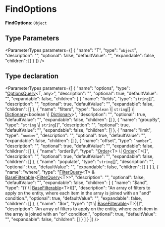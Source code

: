 
# FindOptions

 **FindOptions**: `Object`

## Type Parameters

<ParameterTypes parameters={[
  {
    "name": "T",
    "type": "`object`",
    "description": "",
    "optional": false,
    "defaultValue": "",
    "expandable": false,
    "children": []
  }
]} />

## Type declaration

<ParameterTypes parameters={[
  {
    "name": "options",
    "type": "[OptionsQuery](../interfaces/types.DAL.OptionsQuery.mdx)&#60;T, any&#62;",
    "description": "",
    "optional": true,
    "defaultValue": "",
    "expandable": false,
    "children": [
      {
        "name": "fields",
        "type": "`string`[]",
        "description": "",
        "optional": true,
        "defaultValue": "",
        "expandable": false,
        "children": []
      },
      {
        "name": "filters",
        "type": "`boolean` \\| `string`[] \\| [Dictionary](../../types/types.Dictionary.mdx)&#60;boolean \\| [Dictionary](../../types/types.Dictionary.mdx)&#62;",
        "description": "",
        "optional": true,
        "defaultValue": "",
        "expandable": false,
        "children": []
      },
      {
        "name": "groupBy",
        "type": "`string` \\| `string`[]",
        "description": "",
        "optional": true,
        "defaultValue": "",
        "expandable": false,
        "children": []
      },
      {
        "name": "limit",
        "type": "`number`",
        "description": "",
        "optional": true,
        "defaultValue": "",
        "expandable": false,
        "children": []
      },
      {
        "name": "offset",
        "type": "`number`",
        "description": "",
        "optional": true,
        "defaultValue": "",
        "expandable": false,
        "children": []
      },
      {
        "name": "orderBy",
        "type": "[Order](../../types/types.Order.mdx)&#60;T&#62; \\| [Order](../../types/types.Order.mdx)&#60;T&#62;[]",
        "description": "",
        "optional": true,
        "defaultValue": "",
        "expandable": false,
        "children": []
      },
      {
        "name": "populate",
        "type": "`string`[]",
        "description": "",
        "optional": true,
        "defaultValue": "",
        "expandable": false,
        "children": []
      }
    ]
  },
  {
    "name": "where",
    "type": "[FilterQuery](types.DAL.FilterQuery.mdx)&#60;T&#62; & [BaseFilterable](../interfaces/types.DAL.BaseFilterable.mdx)&#60;[FilterQuery](types.DAL.FilterQuery.mdx)&#60;T&#62;&#62;",
    "description": "",
    "optional": false,
    "defaultValue": "",
    "expandable": false,
    "children": [
      {
        "name": "$and",
        "type": "(`T` \\| [BaseFilterable](../interfaces/types.DAL.BaseFilterable.mdx)&#60;T&#62;)[]",
        "description": "An array of filters to apply on the entity, where each item in the array is joined with an \"and\" condition.",
        "optional": true,
        "defaultValue": "",
        "expandable": false,
        "children": []
      },
      {
        "name": "$or",
        "type": "(`T` \\| [BaseFilterable](../interfaces/types.DAL.BaseFilterable.mdx)&#60;T&#62;)[]",
        "description": "An array of filters to apply on the entity, where each item in the array is joined with an \"or\" condition.",
        "optional": true,
        "defaultValue": "",
        "expandable": false,
        "children": []
      }
    ]
  }
]} />
